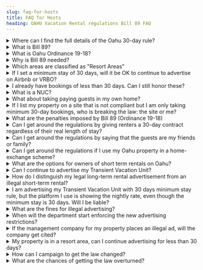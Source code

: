 ```yaml
---
slug: faq-for-hosts
title: FAQ for Hosts
heading: OAHU Vacation Rental regulations Bill 89 FAQ
---
```



<details>

<summary>Where can I find the full details of the Oahu 30-day rule?</summary>

This is the official document: http://www.honolulu.gov/dppstr/default.html

</details>


<details>

<summary>What is Bill 89?</summary>

Bill 89 confirms earlier legislation on zoning for tourism accommodation. It sets out penalties for unauthorised vacation rental and Bed and Breakfast accommodation. It was passed into law as Ordinance 19-18 and comes into effect on 1 August, 2019.

</details>


<details>

<summary>What is Oahu Ordinance 19-18?</summary>

It is the same as Bill 89, but on passing into law it is renamed as Ordinance 19-18.

</details>


<details>

<summary>Why is Bill 89 needed?</summary>

In many parts of the world, similar legislation has been enacted to protect communities from artificially inflated real estate prices and to restore full time residents to residential areas. The need for regulation stems largely from the growth of Airbnb and the stampede of investors to get good returns from residential properties in areas with high tourist demand. A more cynical view is that the authorities have caved in to pressure from hotel companies to stamp out the unregulated competition. The need for regulation is undoubtedly real, though Bill 89 is not a good solution as it negatively impacts the local economy.

</details>


<details>

<summary>Which areas are classified as "Resort Areas"</summary>

'Resort areas' are limited to only some sections within Waikiki, Koolina, and Turtle Bay Resort.

</details>


<details>

<summary>If I set a minimum stay of 30 days, will it be OK to continue to advertise on Airbnb or VRBO?</summary>

Yes, but you need to specify in the ad that the rental period is for a minimum of 30 days.

</details>


<details>

<summary>I already have bookings of less than 30 days. Can I still honor these?</summary>

Legally, you cannot. However, there is no indication that the County will take action against hosts who allow existing bookings to go ahead. The initial enforcement target is against <b>advertising</b> short-term accommodation.

</details>


<details>

<summary>What is a NUC?</summary>

A Non-conforming Use Certificate. These are permits for short term rentals which are not in one of the designated resort areas. New NUCs have not been issued in the past 30 years. Existing NUCs must be renewed every even-numbered year.

</details>


<details>

<summary>What about taking paying guests in my own home?</summary>

Bed and Breakfast use is subject to slightly different restrictions. A registration scheme will be offered for a limited number of premises meeting the criteria and renewal of the registration is required annually. However, the registration scheme is not ready for use and in the intervening time, it seems unlikely that action would be taken against B&B operators.

</details>


<details>

<summary>If I list my property on a site that is not compliant but I am only taking minimum 30-day bookings, who is breaking the law: the site or me?</summary>

It appears that both are. Your advertising shows a nightly rate which is not permitted. You are in breach of the regulations. The site which carries your ads should have applied for registration which will not be granted if nightly rates are shown. The site will be in breach of regulations as soon as the registration scheme is launched.

</details>


<details>

<summary>What are the penalties imposed by Bill 89 (Ordinance 19-18)</summary>

The penalties are preceded by a warning. A warning letter was sent by the county to about 5000 owners at the end of July 2019. If the advertising activity does not stop within 7 days after the warning, fines can be issued. Fines of between $1,000 and $10,000 can be imposed for each day the advertisement remains on display.

</details>


<details>

<summary>Can I get around the regulations by giving renters a 30-day contract regardless of their real length of stay?</summary>

No. To be compliant, each stay must be at least 30 days. How this can be detected and enforced is unclear.

</details>


<details>

<summary>Can I get around the regulations by saying that the guests are my friends or family?</summary>

No. By doing this you run the risk of getting into much deeper trouble. Bill 807 makes it a misdemeanor offense to knowingly make a false statement to a county inspector.

</details>


<details>

<summary>Can I get around the regulations if I use my Oahu property in a home-exchange scheme?</summary>

No. This is covered in the regulations. Any "reward" for use of your property is treated the same as if you were charging for that use.

</details>


<details>

<summary>What are the options for owners of short term rentals on Oahu?</summary>

Assuming that your rental is not in a designated Resort Area and doesn't have a NUC, your only options are to cease renting altogether or to comply with the 30-day rule and advertise only on sites which are compliant. Unfortunately, the quantity of 30+days rentals available will swamp the number of visitors who are able to stay so long, so bookings at a sustainable price are likely to be very rare.

</details>


<details>

<summary>Can I continue to advertise my Transient Vacation Unit?</summary>

After August 1, 2019, only if the dwelling has a NUC or is located in a resort area, you can continue advertising. If you do not have a NUC or your property is not in a resort area, then you can advertise your property with minimum 30 days stay rule. 

</details>


<details>

<summary>How do I distinguish my legal long-term rental advertisement from an illegal short-term rental?</summary>

Specify in the ad that the rental period is a minimum of 30 days or more. 

</details>


<details>

<summary>I am advertising my Transient Vacation Unit with 30 days minimum stay rule, but the platform I use is showing the nightly rate, even though the minimum stay is 30 days. Will I be liable?</summary>

No, The advertising of daily rates is not prohibited by Ordinance 19-18. If you specify in your ad that your minimum rental period is 30 days, your advertisement complies with Ordinance 19-18.

</details>


<details>

<summary>What are the fines for illegal advertising?</summary>

Owners of the property involved in illegal advertising will be notified, and if the advertisement is taken down in 7 days, no fine will be imposed for a first offense. If not taken down within this deadline, fines of between $1,000 and $10,000 can be imposed for each day the advertisement remains on display. 

</details>


<details>

<summary>When will the department start enforcing the new advertising restrictions?</summary>

Beginning on August 1, 2019. 

</details>


<details>

<summary>If the management company for my property places an illegal ad, will the company get cited?</summary>

They may be cited, but Ord. 19-18 says, "The burden of proof is on the owner of the subject real property to establish that the property is not being used as a bed and breakfast home or transient vacation unit or that the advertisement was placed without the property owner's knowledge or consent." 

</details>


<details>

<summary>My property is in a resort area, can I continue advertising for less than 30 days?</summary>

Technically, yes. But you need to display your property license in your advertisement, otherwise, you might get a warning. Ord. 19-18 only requires those with NUCs to include the NUC number in advertisements beginning August 1, 2019. 

</details>


<details>

<summary>How can I campaign to get the law changed?</summary>

You can present your case to your Council member:  
Council District 1- Kymberly Marcos Pine, 768-5001  
Council District 2- Heidi Tsuneyoshi, 768-5002  
Council District 3- Ikaika Anderson, 768-5003  
Council District 4- Tommy Waters, 768-5004  
Council District 5- Ann Kobayashi, 768-5005  
Council District 6- Carol Fukunaga, 768-5006  
Council District 7- Joey Manahan, 768-5007  
Council District 8- Brandon Elefante, 768-5008  
Council District 9- Ron Menor, 768-5009  

</details>


<details>

<summary>What are the chances of getting the law overturned?</summary>

There are potential legal challenges to the law on several grounds. 

Legal process can be long so you should not expect any quick resolution. You should join discussion groups such as the FB group "Oahu short term rentals 30-day rule discussion group" and join OSTRA: <a href="http://www.oahushorttermrentalalliance.org/" rel="noopener noreferrer" target="_blank">http://www.oahushorttermrentalalliance.org/</a> to stay informed.

</details>
